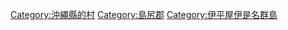 [[Category:沖繩縣的村|Category:沖繩縣的村]]
[[Category:島尻郡|Category:島尻郡]]
[[Category:伊平屋伊是名群島|Category:伊平屋伊是名群島]]
{{DEFAULTSORT:Iheya}}
